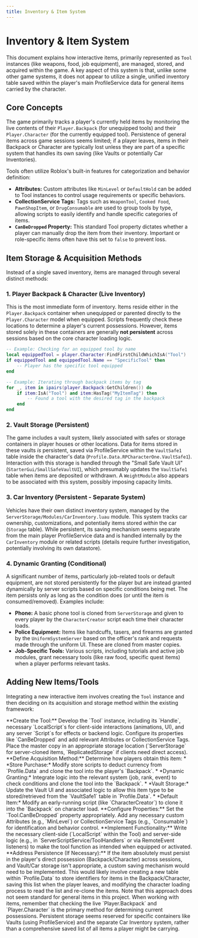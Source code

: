```yaml
---
title: Inventory & Item System
---
```


# Inventory & Item System

This document explains how interactive items, primarily represented as `Tool` instances (like weapons, food, job equipment), are managed, stored, and acquired within the game. A key aspect of this system is that, unlike some other game systems, it does not appear to utilize a single, unified inventory table saved within the player's main ProfileService data for general items carried by the character.

## Core Concepts

The game primarily tracks a player's currently held items by monitoring the live contents of their `Player.Backpack` (for unequipped tools) and their `Player.Character` (for the currently equipped tool). Persistence of general items across game sessions seems limited; if a player leaves, items in their Backpack or Character are typically lost unless they are part of a specific system that handles its own saving (like Vaults or potentially Car Inventories).

Tools often utilize Roblox's built-in features for categorization and behavior definition:
*   **Attributes:** Custom attributes like `MinLevel` or `DefaultHold` can be added to Tool instances to control usage requirements or specific behaviors.
*   **CollectionService Tags:** Tags such as `WeaponTool`, `Cooked Food`, `PawnShopItem`, or `DrugConsumable` are used to group tools by type, allowing scripts to easily identify and handle specific categories of items.
*   **`CanBeDropped` Property:** This standard Tool property dictates whether a player can manually drop the item from their inventory. Important or role-specific items often have this set to `false` to prevent loss.

## Item Storage & Acquisition Methods

Instead of a single saved inventory, items are managed through several distinct methods:

### 1. Player Backpack & Character (Live Inventory)
This is the most immediate form of inventory. Items reside either in the `Player.Backpack` container when unequipped or parented directly to the `Player.Character` model when equipped. Scripts frequently check these locations to determine a player's current possessions. However, items stored solely in these containers are generally **not persistent** across sessions based on the core character loading logic.

```lua
-- Example: Checking for an equipped tool by name
local equippedTool = player.Character:FindFirstChildWhichIsA("Tool")
if equippedTool and equippedTool.Name == "SpecificTool" then
    -- Player has the specific tool equipped
end

-- Example: Iterating through backpack items by tag
for _, item in ipairs(player.Backpack:GetChildren()) do
    if item:IsA("Tool") and item:HasTag("MyItemTag") then
        -- Found a tool with the desired tag in the backpack
    end
end
```

### 2. Vault Storage (Persistent)
The game includes a vault system, likely associated with safes or storage containers in player houses or other locations. Data for items stored in these vaults *is* persistent, saved via ProfileService within the `VaultSafe1` table inside the character's data (`Profile.Data.RPCharacterOne.VaultSafe1`). Interaction with this storage is handled through the "Small Safe Vault UI" (`StarterGui/SmallSafeVaultUI`), which presumably updates the `VaultSafe1` table when items are deposited or withdrawn. A `WeightModule` also appears to be associated with this system, possibly imposing capacity limits.

### 3. Car Inventory (Persistent - Separate System)
Vehicles have their own distinct inventory system, managed by the `ServerStorage/Modules/CarInventory.luau` module. This system tracks car ownership, customizations, and potentially items stored *within* the car (`Storage` table). While persistent, its saving mechanism seems separate from the main player ProfileService data and is handled internally by the `CarInventory` module or related scripts (details require further investigation, potentially involving its own datastore).

### 4. Dynamic Granting (Conditional)
A significant number of items, particularly job-related tools or default equipment, are not stored persistently for the player but are instead granted dynamically by server scripts based on specific conditions being met. The item persists only as long as the condition does (or until the item is consumed/removed). Examples include:
*   **Phone:** A basic phone tool is cloned from `ServerStorage` and given to every player by the `CharacterCreator` script each time their character loads.
*   **Police Equipment:** Items like handcuffs, tasers, and firearms are granted by the `UniformSystemServer` based on the officer's rank and requests made through the uniform UI. These are cloned from master copies.
*   **Job-Specific Tools:** Various scripts, including tutorials and active job modules, grant necessary tools (like raw food, specific quest items) when a player performs relevant tasks.

## Adding New Items/Tools

Integrating a new interactive item involves creating the `Tool` instance and then deciding on its acquisition and storage method within the existing framework:

<Steps>
<Step>
**Create the Tool:** Develop the `Tool` instance, including its `Handle`, necessary `LocalScript`s for client-side interactions (animations, UI), and any server `Script`s for effects or backend logic. Configure its properties like `CanBeDropped` and add relevant Attributes or CollectionService Tags. Place the master copy in an appropriate storage location (`ServerStorage` for server-cloned items, `ReplicatedStorage` if clients need direct access).
</Step>
<Step>
**Define Acquisition Method:** Determine how players obtain this item:
    *   *Store Purchase:* Modify store scripts to deduct currency from `Profile.Data` and clone the tool into the player's `Backpack`.
    *   *Dynamic Granting:* Integrate logic into the relevant system (job, rank, event) to check conditions and clone the tool into the `Backpack`.
    *   *Vault Storage:* Update the Vault UI and associated logic to allow this item type to be stored/retrieved from the `VaultSafe1` table in `Profile.Data`.
    *   *Default Item:* Modify an early-running script (like `CharacterCreator`) to clone it into the `Backpack` on character load.
</Step>
<Step>
**Configure Properties:** Set the `Tool.CanBeDropped` property appropriately. Add any necessary custom Attributes (e.g., `MinLevel`) or CollectionService Tags (e.g., `Consumable`) for identification and behavior control.
</Step>
<Step>
**Implement Functionality:** Write the necessary client-side (`LocalScript` within the Tool) and server-side logic (e.g., in `ServerScriptService/ToolHandlers` or via RemoteEvent listeners) to make the tool function as intended when equipped or activated.
</Step>
<Step>
**Address Persistence (If Necessary):** If the item absolutely must persist in the player's direct possession (Backpack/Character) across sessions, and Vault/Car storage isn't appropriate, a custom saving mechanism would need to be implemented. This would likely involve creating a new table within `Profile.Data` to store identifiers for items in the Backpack/Character, saving this list when the player leaves, and modifying the character loading process to read the list and re-clone the items. Note that this approach does not seem standard for general items in this project.
</Step>
</Steps>

<Callout title="Focus on Live State & Specific Containers">
When working with items, remember that checking the live `Player.Backpack` and `Player.Character` is the primary method for determining current possessions. Persistent storage seems reserved for specific containers like Vaults (using ProfileService) and the separate Car Inventory system, rather than a comprehensive saved list of all items a player might be carrying.
</Callout>
